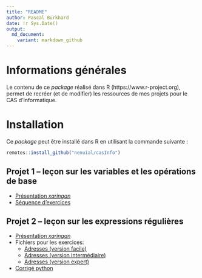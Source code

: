 ```yaml
---
title: "README"
author: Pascal Burkhard
date: !r Sys.Date()
output:
  md_document:
    variant: markdown_github
---
```


# Informations générales

Le contenu de ce *package* réalisé dans R (https://www.r-project.org), permet de recréer (et de modifier) les ressources de mes projets pour le CAS d'Informatique.

# Installation

Ce *package* peut être installé dans R en utilisant la commande suivante :

```r
remotes::install_github("nenuial/casInfo")
```

## Projet 1 -- leçon sur les variables et les opérations de base

- [Présentation *xaringan*](https://nenuial.github.io/casInfo/inst/presentations/projet1/intro_variables.html)
- [Séquence d'exercices](https://casprojet1.gondolin.app)

## Projet 2 -- leçon sur les expressions régulières

- [Présentation *xaringan*](https://nenuial.github.io/casInfo/inst/presentations/projet2/regex.html)
- Fichiers pour les exercices:
    * [Adresses (version facile)](https://nenuial.github.io/casInfo/inst/rawdata/adresses_facile.csv)
    * [Adresses (version intermédiaire)](https://nenuial.github.io/casInfo/inst/rawdata/adresses_intermediaire.csv)
    * [Adresses (version expert)](https://nenuial.github.io/casInfo/inst/rawdata/adresses_expert.csv)
- [Corrigé python](https://nenuial.github.io/casInfo/py/projet2)
